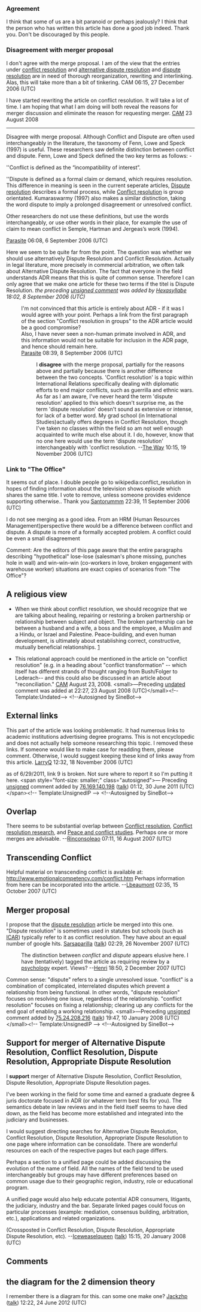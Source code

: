<article id="6758584" title=Talk:Conflict resolution>
	<talkpage id="6758584" title="Talk:Conflict resolution">
{{WikiProject Psychology|class=start|importance=mid}}
{{Sys rating|class=start|importance=mid|field=Systems psychology}}

===Agreement===
I think that some of us are a bit paranoid or perhaps jealously? I think that the person who has written this article has done a good job indeed. Thank you. Don't be discouraged by this people.

===Disagreement with merger proposal===
I don't agree with the merge proposal. I am of the view that the entries under [[conflict resolution]] and [[alternative dispute resolution]] and [[dispute resolution]] are in need of thorough reorganization, rewriting and interlinking. Alas, this will take more than a bit of tinkering. CAM 06:15, 27 December 2006 (UTC)

I have started rewriting the article on conflict resolution. It will take a lot of time. I am hoping that what I am doing will both reveal the reasons for merger discussion and eliminate the reason for requesting merger. [[User:Catherime Morris| CAM]] 23 August 2008  
----
Disagree with merge proposal.
Although Conflict and Dispute are often used interchangeably in the literature, the taxonomy of Fenn, Lowe and Speck (1997) is useful.  These researchers saw definite distinction between conflict and dispute.  Fenn, Lowe and Speck defined the two key terms as follows: -

''Conflict is defined as the “incompatibility of interest”.  

''Dispute is defined as a formal claim or demand, which requires resolution.
This difference in meaning is seen in the current seperate articles, [[Dispute resolution]] describes a formal process, while [[Conflict resolution]] is group orientated.
Kumaraswarmy (1997) also makes a similar distinction, taking the word dispute to imply a prolonged disagreement or unresolved conflict.  

Other researchers do not use these definitions, but use the words interchangeably, or use other words in their place, for example the use of claim to mean conflict in Semple, Hartman and Jergeas’s work (1994).

[[User:Parasite|Parasite]] 06:08, 6 September 2006 (UTC)

Here we seem to be quite far from the point. The question was whether we should use alternatively Dispute Resolution and Conflict Resolution. Actually in legal literature, more precisely in commercial arbitration, we often talk about Alternative Dispute Resolution. The fact that everyone in the field understands ADR means that this is quite of common sense. Therefore I can only agree that we make one article for these two terms if the titel is Dispute Resolution. ''the preceding [[WP:SIG|unsigned comment]] was added by [[User:Hexasyllabe|Hexasyllabe]] 18:02, 8 September 2006 (UTC)''

: I'm not convinced that this article is entirely about ADR - if it was I would agree with your point.  Perhaps a link from the first paragraph of the section &quot;Conflict resolution in groups&quot; to the ADR article would be a good compromise?
: Also, I have never seen a non-human primate involved in ADR, and this information would not be suitable for inclusion in the ADR page, and hence should remain here.
:[[User:Parasite|Parasite]] 08:39, 8 September 2006 (UTC)

::I '''disagree''' with the merge proposal, partially for the reasons above and partially because there is another difference between the two concepts.  'Conflict resolution' is a topic within International Relations specifically dealing with diplomatic efforts to end major conflicts, such as guerrilla and ethnic wars.  As far as I am aware, I've never heard the term 'dispute resolution' applied to this which doesn't surprise me, as the term 'dispute resolution' doesn't sound as extensive or intense, for lack of a better word.  My grad school (in International Studies)actually offers degrees in Conflict Resolution, though I've taken no classes within the field so am not well enough acquainted to write much else about it.  I do, however, know that no one here would use the term 'dispute resolution' interchangeably with 'conflict resolution. --[[User:The Way|The Way]] 10:15, 19 November 2006 (UTC)

===Link to &quot;The Office&quot;===
It seems out of place.  I double people go to wikipedia:conflict_resolution in hopes of finding information about the television shows episode which shares the same title.  I vote to remove, unless someone provides evidence supporting otherwise.. Thank you [[User:Santorummm|Santorummm]] 22:39, 11 September 2006 (UTC)

I do not see merging as a good idea. From an HRM (Human Resources Management)perspective there would be a difference between conflict and dispute. A dispute is more of a formally accepted problem. A conflict could be even a small disagreement

Comment: Are the editors of this page aware that the entire paragraphs describing &quot;hypothetical&quot; lose-lose (salesman's phone missing, punches hole in wall) and win-win-win (co-workers in love, broken engagement with warehouse worker) situations are exact copies of scenarios from &quot;The Office&quot;?

==A religious view==

*When we think about conflict resolution, we should recognize that we are talking about healing, repairing or restoring a broken partnership or relationship between subject and object. The broken partnership can be between a husband and a wife, a boss and the employee, a Muslim and a Hindu, or Israel and Palestine. Peace-building, and even human development, is ultimately about establishing correct, constructive, mutually beneficial relationships. [http://peacefederation.org/programs/conferences/assembly/assembly2005/index.php?report_id=527&amp;event_id=158]

* This relational approach could be mentioned in the article on &quot;conflict resolution&quot; (e.g. in a heading about &quot;conflict transformation&quot; -- which itself has different strands of thought ranging from Bush/Folger to Lederach-- and this could also be discussed in an article about &quot;reconciliation.&quot; [[user:Catherine Morris|CAM]] August 23, 2008.  &lt;small&gt;—Preceding [[Wikipedia:Signatures|undated]] comment was added at 22:27, 23 August 2008 (UTC)&lt;/small&gt;&lt;!--Template:Undated--&gt; &lt;!--Autosigned by SineBot--&gt;

==External links==

This part of the article was looking problematic.  It had numerous links to academic institutions advertising degree programs. This is not encyclopedic and does not actually help someone researching this topic.  I removed these links. If someone would like to make case for readding them, please comment.  Otherwise, I would suggest keeping these kind of links away from this article. [[User:LarryQ|LarryQ]] 12:32, 18 November 2006 (UTC)

as of 6/29/2011, link 9 is broken. Not sure where to report it so I'm putting it here.  &lt;span style=&quot;font-size: smaller;&quot; class=&quot;autosigned&quot;&gt;— Preceding [[Wikipedia:Signatures|unsigned]] comment added by [[Special:Contributions/76.169.140.198|76.169.140.198]] ([[User talk:76.169.140.198|talk]]) 01:12, 30 June 2011 (UTC)&lt;/span&gt;&lt;!-- Template:UnsignedIP --&gt; &lt;!--Autosigned by SineBot--&gt;

== Overlap ==

There seems to be substantial overlap between [[Conflict resolution]], [[Conflict resolution research]], and [[Peace and conflict studies]]. Perhaps one or more merges are advisable. --[[User:Rinconsoleao|Rinconsoleao]] 07:11, 16 August 2007 (UTC)
==Transcending Conflict==
Helpful material on transcending conflict is available at: http://www.emotionalcompetency.com/conflict.htm Perhaps information from here can be incorporated into the article. --[[User:Lbeaumont|Lbeaumont]] 02:35, 15 October 2007 (UTC)

==Merger proposal==
I propose that the [[dispute resolution]] article be merged into this one. &quot;Dispute resolution&quot; is sometimes used in statutes but schools (such as [http://icar.gmu.edu/ ICAR]) typically refer to it as conflict resolution. They have about an equal number of google hits. [[User:Sarsaparilla|Sarsaparilla]] ([[User talk:Sarsaparilla|talk]]) 02:29, 26 November 2007 (UTC)
: The distinction between ''conflict'' and ''dispute'' appears elusive here. I have (tentatively) tagged the article as requiring review by a [[Psychology|psychology]] expert. Views? --[[User:Henri 47|Henri]] 18:50, 2 December 2007 (UTC)
Common sense:  &quot;dispute&quot; refers to a single unresolved issue.  &quot;conflict&quot; is a combination of complicated, interrelated disputes which prevent a relationship from being functional.  In other words, &quot;dispute resolution&quot; focuses on resolving one issue, regardless of the relationship.  &quot;conflict resolution&quot; focuses on fixing a relationship; clearing up any conflicts for the end goal of enabling a working relationship.  &lt;small&gt;—Preceding [[Wikipedia:Signatures|unsigned]] comment added by [[Special:Contributions/75.24.208.216|75.24.208.216]] ([[User talk:75.24.208.216|talk]]) 19:47, 10 January 2008 (UTC)&lt;/small&gt;&lt;!-- Template:UnsignedIP --&gt; &lt;!--Autosigned by SineBot--&gt;

== Support for merger of Alternative Dispute Resolution, Conflict Resolution, Dispute Resolution, Appropriate Dispute Resolution ==

I '''support''' merger of Alternative Dispute Resolution, Conflict Resolution, Dispute Resolution, Appropriate Dispute Resolution pages.

I've been working in the field for some time and earned a graduate degree &amp; juris doctorate focused in ADR (or whatever term best fits for you).  The semantics debate in law reviews and in the field itself seems to have died down, as the field has become more established and integrated into the judiciary and businesses.

I would suggest directing searches for Alternative Dispute Resolution, Conflict Resolution, Dispute Resolution, Appropriate Dispute Resolution to one page where information can be consolidate.  There are wonderful resources on each of the respective pages but each page differs.

Perhaps a section to a unified page could be added discussing the evolution of the name of field.  All the names of the field tend to be used interchangeably but groups may have different preferences based on common usage due to their geographic region, industry, role or educational program.

A unified page would also help educate potential ADR consumers, litigants, the judiciary, industry and the bar.  Separate linked pages could focus on particular processes (example: mediation, consensus building, arbitration, etc.), applications and related organizations.

(Crossposted in Conflict Resolution, Dispute Resolution, Appropriate Dispute Resolution, etc).
--[[User:Iceweaselqueen|Iceweaselqueen]] ([[User talk:Iceweaselqueen|talk]]) 15:15, 20 January 2008 (UTC)

== Comments ==


==the diagram for the 2 dimension theory==
I remember there is a diagram for this. can some one make one? [[User:Jackzhp|Jackzhp]] ([[User talk:Jackzhp|talk]]) 12:22, 24 June 2012 (UTC)
	</talkpage>
</article>